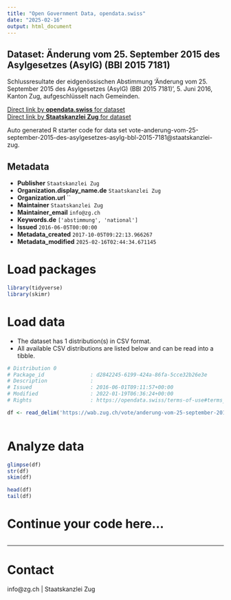 ```yaml
---
title: "Open Government Data, opendata.swiss"
date: "2025-02-16"
output: html_document
---
```


## Dataset: Änderung vom 25. September 2015 des Asylgesetzes (AsylG) (BBl 2015 7181)

Schlussresultate der eidgenössischen Abstimmung 'Änderung vom 25. September 2015 des Asylgesetzes (AsylG) (BBl 2015 7181)', 5. Juni 2016, Kanton Zug, aufgeschlüsselt nach Gemeinden.

[Direct link by **opendata.swiss** for dataset](https://opendata.swiss/de/dataset/anderung-vom-25-september-2015-des-asylgesetzes-asylg-bbl-2015-7181)<br>
[Direct link by **Staatskanzlei Zug** for dataset](https://wab.zug.ch/vote/anderung-vom-25-september-2015-des-asylgesetzes-asylg-bbl-2015-7181/data)

Auto generated R starter code for data set vote-anderung-vom-25-september-2015-des-asylgesetzes-asylg-bbl-2015-7181@staatskanzlei-zug.

## Metadata

- **Publisher** `Staatskanzlei Zug`
- **Organization.display_name.de** `Staatskanzlei Zug`
- **Organization.url** ``
- **Maintainer** `Staatskanzlei Zug`
- **Maintainer_email** `info@zg.ch`
- **Keywords.de** `['abstimmung', 'national']`
- **Issued** `2016-06-05T00:00:00`
- **Metadata_created** `2017-10-05T09:22:13.966267`
- **Metadata_modified** `2025-02-16T02:44:34.671145`


# Load packages

```r

library(tidyverse)
library(skimr)

```

# Load data

-   The dataset has 1 distribution(s) in CSV format.
-   All available CSV distributions are listed below and can be read into a tibble.

```r

# Distribution 0
# Package_id               : d2842245-6199-424a-86fa-5cce32b26e3e
# Description              : 
# Issued                   : 2016-06-01T09:11:57+00:00
# Modified                 : 2022-01-19T06:36:24+00:00
# Rights                   : https://opendata.swiss/terms-of-use#terms_by

df <- read_delim('https://wab.zug.ch/vote/anderung-vom-25-september-2015-des-asylgesetzes-asylg-bbl-2015-7181/data-csv')



```

# Analyze data

```r

glimpse(df)
str(df)
skim(df)

head(df)
tail(df)

```

# Continue your code here...

```r

```

------------------------------------------------------------------------

# Contact

info@zg.ch | Staatskanzlei Zug

